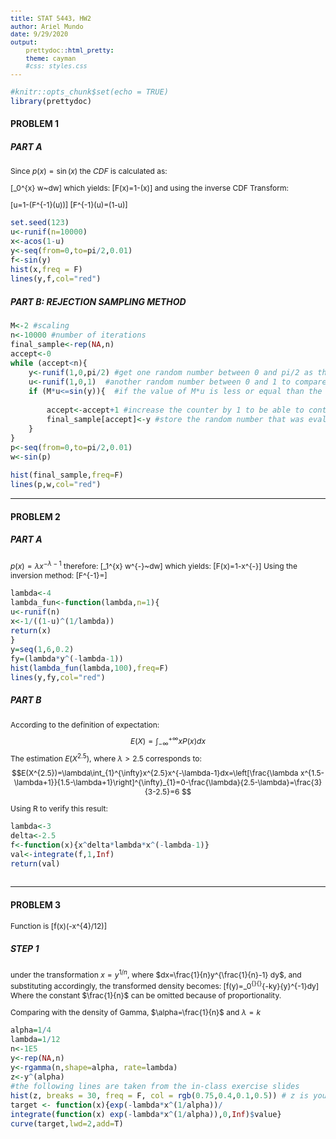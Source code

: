 ```yaml
---
title: STAT 5443, HW2
author: Ariel Mundo
date: 9/29/2020
output:
    prettydoc::html_pretty:
    theme: cayman
    #css: styles.css
---
```

<style type="text/css">

p {
   font-size: 12px;
}
code.r{
  font-size: 12px;
}
pre {
  font-size: 12px
}
</style>



```r
#knitr::opts_chunk$set(echo = TRUE)
library(prettydoc)
```

#### PROBLEM 1

##### PART A

Since $p(x)=\sin(x)$ the $CDF$ is calculated as:

\[\int_0^{x} \sin w~dw\] which yields:
\[F(x)=1-\cos(x)\] 
and using the inverse CDF Transform:

\[u=1-\cos(F^{-1}(u))\] 
\[F^{-1}(u)=\arccos(1-u)\]


```r

set.seed(123)
u<-runif(n=10000)
x<-acos(1-u)
y<-seq(from=0,to=pi/2,0.01)
f<-sin(y)
hist(x,freq = F)
lines(y,f,col="red")
```

##### PART B: REJECTION SAMPLING METHOD
```r
M<-2 #scaling
n<-10000 #number of iterations
final_sample<-rep(NA,n)
accept<-0
while (accept<n){
    y<-runif(1,0,pi/2) #get one random number between 0 and pi/2 as the value to input in f(x)
    u<-runif(1,0,1)  #another random number between 0 and 1 to compare
    if (M*u<=sin(y)){  #if the value of M*u is less or equal than the target distribution, then
        
        accept<-accept+1 #increase the counter by 1 to be able to continue storing in final_sample
        final_sample[accept]<-y #store the random number that was evaluated in f(x)  
    }
}
p<-seq(from=0,to=pi/2,0.01)
w<-sin(p)

hist(final_sample,freq=F)
lines(p,w,col="red")

```


***

#### PROBLEM 2
##### PART A

$p(x)=\lambda x^{-\lambda -1}$ therefore:
\[\int_1^{x} w^{-\lambda -1}~dw\] which yields:
\[F(x)=1-x^{-\lambda}\]
Using the inversion method:
\[F^{-1}=\frac{1}{\sqrt[\lambda]{1-u}}\]

```r
lambda<-4
lambda_fun<-function(lambda,n=1){
u<-runif(n)
x<-1/((1-u)^(1/lambda))
return(x)
}
y=seq(1,6,0.2)
fy=(lambda*y^(-lambda-1))
hist(lambda_fun(lambda,100),freq=F)
lines(y,fy,col="red")
```

##### PART B

According to the definition of expectation:
$$E(X)=\int_{-\infty}^{+\infty}xP(x)dx $$
The estimation $E(X^{2.5})$, where $\lambda>2.5$ corresponds to:
$$E(X^{2.5})=\lambda\int_{1}^{\infty}x^{2.5}x^{-\lambda-1}dx=\left[\frac{\lambda x^{1.5-\lambda+1}}{1.5-\lambda+1}\right]^{\infty}_{1}=0-\frac{\lambda}{2.5-\lambda}=\frac{3}{3-2.5}=6 $$

Using R to verify this result:
```r
lambda<-3
delta<-2.5
f<-function(x){x^delta*lambda*x^(-lambda-1)}
val<-integrate(f,1,Inf)
return(val)



```
***

#### PROBLEM 3

Function is \[f(x)\propto\exp (-x^{4}/12)\]

##### STEP 1

under the transformation $x=y^{1/n}$, where $dx=\frac{1}{n}y^{\frac{1}{n}-1} dy$, and substituting accordingly, the transformed density becomes:
\[f(y)=\frac{1}{n}\int_0^{\infty}{\rm e}^{-ky}{y}^{\frac{1}{n}-1}dy\] 
Where the constant $\frac{1}{n}$ can be omitted because of proportionality.

Comparing with the density of Gamma, $\alpha=\frac{1}{n}$ and $\lambda=k$

```r
alpha=1/4
lambda=1/12
n<-1E5
y<-rep(NA,n)
y<-rgamma(n,shape=alpha, rate=lambda)
z<-y^(alpha)
#the following lines are taken from the in-class exercise slides
hist(z, breaks = 30, freq = F, col = rgb(0.75,0.4,0.1,0.5)) # z is your sample
target <- function(x){exp(-lambda*x^(1/alpha))/
integrate(function(x) exp(-lambda*x^(1/alpha)),0,Inf)$value}
curve(target,lwd=2,add=T)
````
